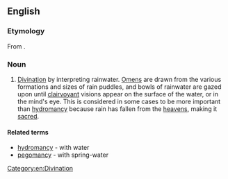 ==English==

===Etymology===
From {{confix|hydato|scopy|lang=en}}.

===Noun===
{{en-noun|-}}

# {{context|rare}} [[divination|Divination]] by interpreting rainwater. [[Omen]]s are drawn from the various formations and sizes of rain puddles, and bowls of rainwater are gazed upon until [[clairvoyant]] visions appear on the surface of the water, or in the mind's eye. This is considered in some cases to be more important than [[hydromancy]] because rain has fallen from the [[heaven]]s, making it [[sacred]].

====Related terms====
* [[hydromancy]] - with water
* [[pegomancy]] - with spring-water

[[Category:en:Divination]]